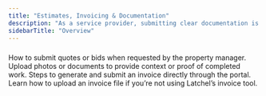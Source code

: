```yaml
---
title: "Estimates, Invoicing & Documentation"
description: "As a service provider, submitting clear documentation is key to getting paid on time. This section shows you how to send estimates, upload photos, and invoice correctly after completing a job. "
sidebarTitle: "Overview"
---
```


### 

<Card title="Submitting an Estimate or Bid on a Work Order (Service Provider)" icon="money-bill-trend-up" iconType="duotone" horizontal href="s/topic/0TO5e000000h9wpGAA/How-Can-a-Service-Provider-Submit-an-Estimate-or-a-Bid">
  How to submit quotes or bids when requested by the property manager.
</Card>

<CardGroup cols={2}>
  <Card title="Adding Images/Files to a Work Order (Service Providers)" icon="image" iconType="duotone" horizontal href="s/topic/0TO5e000000h9wpGAA/How-to-Add-Images-Files-to-a-Work-Order">
    Upload photos or documents to provide context or proof of completed work.
  </Card>
  <Card title="How to Create an Invoice (Service Providers)" icon="file-invoice-dollar" iconType="duotone" horizontal href="s/topic/0TO5e000000h9wpGAA/How-to-Create-an-Invoice">
    Steps to generate and submit an invoice directly through the portal.
  </Card>
  <Card title="Uploading an Invoice (Service Providers)" icon="file-invoice" iconType="duotone" horizontal href="s/topic/0TO5e000000h9wpGAA/How-to-Upload-an-Invoice">
    Learn how to upload an invoice file if you’re not using Latchel’s invoice tool.
  </Card>
</CardGroup>
